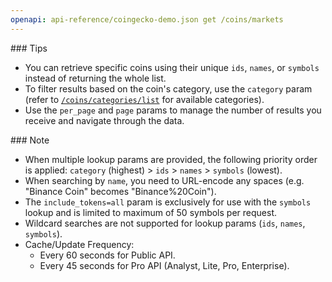 ```yaml
---
openapi: api-reference/coingecko-demo.json get /coins/markets
---
```


<Tip>
  ### Tips

  - You can retrieve specific coins using their unique `ids`, `names`, or `symbols` instead of returning the whole list.
  - To filter results based on the coin's category, use the `category` param (refer to [`/coins/categories/list`](<https://docs.coingecko.com/v3.0.1/reference/coins-categories-list>) for available categories).
  - Use the `per_page` and `page` params to manage the number of results you receive and navigate through the data.
</Tip>

<Note>
  ### Note

  - When multiple lookup params are provided, the following priority order is applied: `category` (highest) > `ids` > `names` > `symbols` (lowest).
  - When searching by `name`, you need to URL-encode any spaces (e.g. "Binance Coin" becomes "Binance%20Coin").
  - The `include_tokens=all` param is exclusively for use with the `symbols` lookup and is limited to maximum of 50 symbols per request.
  - Wildcard searches are not supported for lookup params (`ids`, `names`, `symbols`).
  - Cache/Update Frequency:
    - Every 60 seconds for Public API.
    - Every 45 seconds for Pro API (Analyst, Lite, Pro, Enterprise).
</Note>